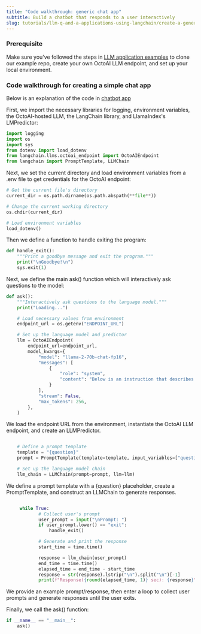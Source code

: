 ```yaml
---
title: "Code walkthrough: generic chat app"
subtitle: Build a chatbot that responds to a user interactively
slug: tutorials/llm-q-and-a-applications-using-langchain/create-a-generic-chat-app
---
```


### Prerequisite

Make sure you've followed the steps in [LLM application examples](environment-setup) to clone our example repo, create your own OctoAI LLM endpoint, and set up your local environment.

### Code walkthrough for creating a simple chat app

Below is an explanation of the code in [chatbot app](https://github.com/octoml/hackathon-2023-rag/blob/main/pdf-qa/chat%5Fmain.py)

First, we import the necessary libraries for logging, environment variables, the OctoAI-hosted LLM, the LangChain library, and LlamaIndex's LMPredictor:

```Python Python
import logging
import os
import sys
from dotenv import load_dotenv
from langchain.llms.octoai_endpoint import OctoAIEndpoint
from langchain import PromptTemplate, LLMChain
```

Next, we set the current directory and load environment variables from a .env file to get credentials for the OctoAI endpoint:

```Python Python
# Get the current file's directory
current_dir = os.path.dirname(os.path.abspath(**file**))

# Change the current working directory
os.chdir(current_dir)

# Load environment variables
load_dotenv()
```

Then we define a function to handle exiting the program:

```Python Python
def handle_exit():
    """Print a goodbye message and exit the program."""
    print("\nGoodbye!\n")
    sys.exit(1)
```

Next, we define the main ask() function which will interactively ask questions to the model:

```Python Python
def ask():
    """Interactively ask questions to the language model."""
    print("Loading...")

    # Load necessary values from environment
    endpoint_url = os.getenv("ENDPOINT_URL")

    # Set up the language model and predictor
    llm = OctoAIEndpoint(
        endpoint_url=endpoint_url,
        model_kwargs={
            "model": "llama-2-70b-chat-fp16",
            "messages": [
                {
                    "role": "system",
                    "content": "Below is an instruction that describes a task. Write a response that appropriately completes the request.",
                }
            ],
            "stream": False,
            "max_tokens": 256,
        },
    )

```

We load the endpoint URL from the environment, instantiate the OctoAI LLM endpoint, and create an LLMPredictor.

```Python Python

    # Define a prompt template
    template = "{question}"
    prompt = PromptTemplate(template=template, input_variables=["question"])

    # Set up the language model chain
    llm_chain = LLMChain(prompt=prompt, llm=llm)
```

We define a prompt template with a \{question} placeholder, create a PromptTemplate, and construct an LLMChain to generate responses.

```Python Python

     while True:
            # Collect user's prompt
            user_prompt = input("\nPrompt: ")
            if user_prompt.lower() == "exit":
                handle_exit()

            # Generate and print the response
            start_time = time.time()

            response = llm_chain(user_prompt)
            end_time = time.time()
            elapsed_time = end_time - start_time
            response = str(response).lstrip("\n").split("\n")[-1]
            print(f"Response({round(elapsed_time, 1)} sec): {response}")

```

We provide an example prompt/response, then enter a loop to collect user prompts and generate responses until the user exits.

Finally, we call the ask() function:

```Python Python
if __name__ == "__main__":
    ask()
```
